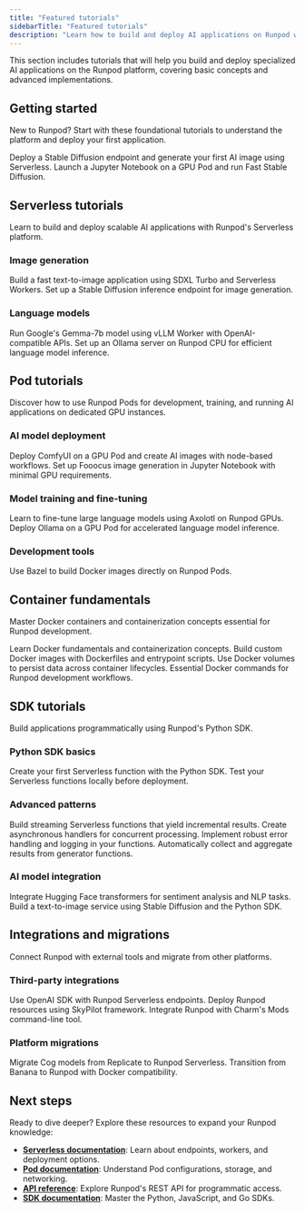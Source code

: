 ```yaml
---
title: "Featured tutorials"
sidebarTitle: "Featured tutorials"
description: "Learn how to build and deploy AI applications on Runpod with step-by-step tutorials."
---
```


This section includes tutorials that will help you build and deploy specialized AI applications on the Runpod platform, covering basic concepts and advanced implementations.

## Getting started

New to Runpod? Start with these foundational tutorials to understand the platform and deploy your first application.

<CardGroup cols={2}>
  <Card title="Generate an image with Serverless" href="/tutorials/serverless/run-your-first" icon="cloud-bolt">
    Deploy a Stable Diffusion endpoint and generate your first AI image using Serverless.
  </Card>
  <Card title="Generate an image with JupyterLab" href="/tutorials/pods/run-your-first" icon="server">
    Launch a Jupyter Notebook on a GPU Pod and run Fast Stable Diffusion.
  </Card>
</CardGroup>

## Serverless tutorials

Learn to build and deploy scalable AI applications with Runpod's Serverless platform.

### Image generation

<CardGroup cols={2}>
  <Card title="Generate images with SDXL Turbo" href="/tutorials/serverless/generate-sdxl-turbo" icon="image">
    Build a fast text-to-image application using SDXL Turbo and Serverless Workers.
  </Card>
  <Card title="Deploy Stable Diffusion" href="/tutorials/serverless/run-your-first" icon="palette">
    Set up a Stable Diffusion inference endpoint for image generation.
  </Card>
</CardGroup>

### Language models

<CardGroup cols={2}>
  <Card title="Deploy Google's Gemma model" href="/tutorials/serverless/run-gemma-7b" icon="brain">
    Run Google's Gemma-7b model using vLLM Worker with OpenAI-compatible APIs.
  </Card>
  <Card title="Run Ollama on CPU" href="/tutorials/serverless/run-ollama-inference" icon="microchip">
    Set up an Ollama server on Runpod CPU for efficient language model inference.
  </Card>
</CardGroup>

## Pod tutorials

Discover how to use Runpod Pods for development, training, and running AI applications on dedicated GPU instances.

### AI model deployment

<CardGroup cols={2}>
  <Card title="Generate images with ComfyUI" href="/tutorials/pods/comfyui" icon="image">
    Deploy ComfyUI on a GPU Pod and create AI images with node-based workflows.
  </Card>
  <Card title="Run Fooocus" href="/tutorials/pods/run-fooocus" icon="sparkles">
    Set up Fooocus image generation in Jupyter Notebook with minimal GPU requirements.
  </Card>
</CardGroup>

### Model training and fine-tuning

<CardGroup cols={2}>
  <Card title="Fine-tune LLMs with Axolotl" href="/tutorials/pods/fine-tune-llm-axolotl" icon="graduation-cap">
    Learn to fine-tune large language models using Axolotl on Runpod GPUs.
  </Card>
  <Card title="Set up Ollama on GPU" href="/tutorials/pods/run-ollama" icon="zap">
    Deploy Ollama on a GPU Pod for accelerated language model inference.
  </Card>
</CardGroup>

### Development tools

<CardGroup cols={1}>
  <Card title="Build Docker images with Bazel" href="/tutorials/pods/build-docker-images" icon="docker">
    Use Bazel to build Docker images directly on Runpod Pods.
  </Card>
</CardGroup>

## Container fundamentals

Master Docker containers and containerization concepts essential for Runpod development.

<CardGroup cols={2}>
  <Card title="Container basics" href="/tutorials/introduction/containers" icon="cube">
    Learn Docker fundamentals and containerization concepts.
  </Card>
  <Card title="Create Dockerfiles" href="/tutorials/introduction/containers/create-dockerfiles" icon="file-code">
    Build custom Docker images with Dockerfiles and entrypoint scripts.
  </Card>
  <Card title="Persist data with volumes" href="/tutorials/introduction/containers/persist-data" icon="database">
    Use Docker volumes to persist data across container lifecycles.
  </Card>
  <Card title="Docker command reference" href="/tutorials/introduction/containers/docker-commands" icon="terminal">
    Essential Docker commands for Runpod development workflows.
  </Card>
</CardGroup>

## SDK tutorials

Build applications programmatically using Runpod's Python SDK.

### Python SDK basics

<CardGroup cols={2}>
  <Card title="Hello world" href="/tutorials/sdks/python/get-started/hello-world" icon="code">
    Create your first Serverless function with the Python SDK.
  </Card>
  <Card title="Local testing" href="/tutorials/sdks/python/101/local-server-testing" icon="flask">
    Test your Serverless functions locally before deployment.
  </Card>
</CardGroup>

### Advanced patterns

<CardGroup cols={2}>
  <Card title="Generator functions" href="/tutorials/sdks/python/101/generator" icon="arrows-rotate">
    Build streaming Serverless functions that yield incremental results.
  </Card>
  <Card title="Async handlers" href="/tutorials/sdks/python/101/async" icon="bolt">
    Create asynchronous handlers for concurrent processing.
  </Card>
  <Card title="Error handling" href="/tutorials/sdks/python/101/error" icon="triangle-exclamation">
    Implement robust error handling and logging in your functions.
  </Card>
  <Card title="Result aggregation" href="/tutorials/sdks/python/101/aggregate" icon="layer-group">
    Automatically collect and aggregate results from generator functions.
  </Card>
</CardGroup>

### AI model integration

<CardGroup cols={2}>
  <Card title="Hugging Face models" href="/tutorials/sdks/python/102/huggingface-models" icon="hugging-face">
    Integrate Hugging Face transformers for sentiment analysis and NLP tasks.
  </Card>
  <Card title="Stable Diffusion" href="/tutorials/sdks/python/102/stable-diffusion-text-to-image" icon="image">
    Build a text-to-image service using Stable Diffusion and the Python SDK.
  </Card>
</CardGroup>

## Integrations and migrations

Connect Runpod with external tools and migrate from other platforms.

### Third-party integrations

<CardGroup cols={3}>
  <Card title="OpenAI SDK" href="/tutorials/migrations/openai/overview" icon="openai">
    Use OpenAI SDK with Runpod Serverless endpoints.
  </Card>
  <Card title="SkyPilot" href="/integrations/skypilot" icon="plane">
    Deploy Runpod resources using SkyPilot framework.
  </Card>
  <Card title="Mods" href="/integrations/mods" icon="terminal">
    Integrate Runpod with Charm's Mods command-line tool.
  </Card>
</CardGroup>

### Platform migrations

<CardGroup cols={2}>
  <Card title="From Replicate (Cog)" href="/tutorials/migrations/cog/overview" icon="arrow-right">
    Migrate Cog models from Replicate to Runpod Serverless.
  </Card>
  <Card title="From Banana" href="/tutorials/migrations/banana/overview" icon="arrow-right">
    Transition from Banana to Runpod with Docker compatibility.
  </Card>
</CardGroup>

## Next steps

Ready to dive deeper? Explore these resources to expand your Runpod knowledge:

- **[Serverless documentation](/serverless/overview)**: Learn about endpoints, workers, and deployment options.
- **[Pod documentation](/pods/overview)**: Understand Pod configurations, storage, and networking.
- **[API reference](/api-reference)**: Explore Runpod's REST API for programmatic access.
- **[SDK documentation](/sdks/python/overview)**: Master the Python, JavaScript, and Go SDKs.